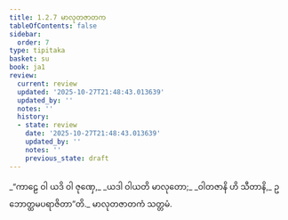 ```yaml
---
title: 1.2.7 မာလုတဇာတက
tableOfContents: false
sidebar:
  order: 7
type: tipitaka
basket: su
book: ja1
review:
  current: review
  updated: '2025-10-27T21:48:43.013639'
  updated_by: ''
  notes: ''
  history:
  - state: review
    date: '2025-10-27T21:48:43.013639'
    updated_by: ''
    notes: ''
    previous_state: draft
---
```



<ReviewStatus review={frontmatter.review} showDetails={true} />

<HypothesisAnnotation frontmatter={frontmatter} />

<DynamicBreadcrumb />

<Division number="17" book="ja1" e="ch" v="22" p="5">

<Paragraph number="36" type="verses" book="ja1">
_“ကာဠေ ဝါ ယဒိ ဝါ ဇုဏှေ,_  
_ယဒါ ဝါယတိ မာလုတော;_  
_ဝါတဇာနိ ဟိ သီတာနိ,_  
ဥဘောတ္ထမပရာဇိတာ”တိ._  


</Paragraph>
</Division>

<Paragraph number="37" type="center" book="ja1">
မာလုတဇာတကံ သတ္တမံ.
</Paragraph>